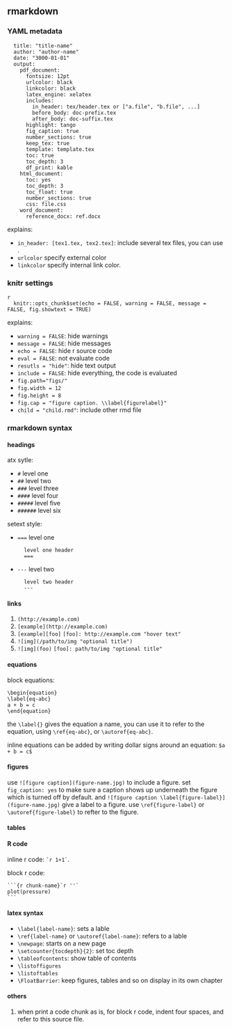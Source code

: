 ## rmarkdown

### YAML metadata

```
  title: "title-name"
  author: "author-name"
  date: "3000-01-01"
  output: 
    pdf_document:
      fontsize: 12pt
      urlcolor: black
      linkcolor: black
      latex_engine: xelatex
      includes:
        in_header: tex/header.tex or ["a.file", "b.file", ...]
        before_body: doc-prefix.tex
        after_body: doc-suffix.tex
      highlight: tango
      fig_caption: true
      number_sections: true
      keep_tex: true
      template: template.tex
      toc: true
      toc_depth: 3
      df_print: kable
    html_document:
      toc: yes
      toc_depth: 3
      toc_float: true
      number_sections: true
      css: file.css
    word_document:
      reference_docx: ref.docx
```

explains:


* `in_header: [tex1.tex, tex2.tex]`: include several tex files, you can use .
* `urlcolor` specify external color
* `linkcolor` specify internal link color.


### knitr settings

```
{r setup, include=FALSE}
  knitr::opts_chunk$set(echo = FALSE, warning = FALSE, message = FALSE, fig.showtext = TRUE)
```

explains:

* `warning = FALSE`: hide warnings
* `message = FALSE`: hide messages
* `echo = FALSE`: hide r source code
* `eval = FALSE`: not evaluate code
* `resutls = "hide"`: hide text output
* `include = FALSE`: hide everything, the code is evaluated
* `fig.path="figs/"`
* `fig.width = 12`
* `fig.height = 8`
* `fig.cap = "figure caption. \\label{figurelabel}"`
* `child = "child.rmd"`: include other rmd file

### rmarkdown syntax

#### headings

atx sytle:

* `#` level one
* `##` level two
* `###` level three
* `####` level four
* `#####` level five
* `######` level six

setext style:

* `===` level one
      
        level one header
        ===
      
* `---` level two

        level two header
        ---

#### links

1. `(http://example.com)`
2. `[example](http://example.com)`
3. `[example][foo]` `[foo]: http://example.com "hover text"`
4. `![img](/path/to/img "optional title")`
5. `![img](foo)` `[foo]: path/to/img "optional title"`

#### equations

block equations:

```
\begin{equation}
\label{eq-abc}
a + b = c
\end{equation}
```

the `\label{}` gives the equation a name, you can use it to refer to the equation, using `\ref{eq-abc}`, or `\autoref{eq-abc}`.

inline equations can be added by writing dollar signs around an equation: `$a + b = c$`

#### figures

use `![figure caption](figure-name.jpg)` to include a figure. set `fig_caption: yes` to make sure a caption shows up underneath the figure which is turned off by default. and `![figure caption \label{figure-label}](figure-name.jpg)` give a label to a figure. use `\ref{figure-label}` or `\autoref{figure-label}` to refter to the figure.

#### tables

#### R code

inline r code: `` `r
1+1` ``.

block r code:

    ```{r chunk-name}`r ''`
    plot(pressure)
    ```

#### latex syntax

* `\label{label-name}`: sets a lable
* `\ref{label-name}` or `\autoref{label-name}`: refers to a lable
* `\newpage`: starts on a new page
* `\setcounter{tocdepth}{2}`: set toc depth
* `\tableofcontents`: show table of contents
* `\listoffigures`
* `\listoftables`
* `\FloatBarrier`: keep figures, tables and so on display in its own chapter

#### others

1. when print a code chunk as is, for block r code, indent four spaces, and refer to this source file.
